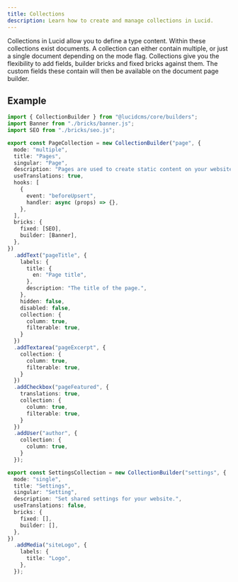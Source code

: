 ```yaml
---
title: Collections
description: Learn how to create and manage collections in Lucid.
---
```


Collections in Lucid allow you to define a type content. Within these collections exist documents. A collection can either contain multiple, or just a single document depending on the mode flag. Collections give you the flexibility to add fields, builder bricks and fixed bricks against them. The custom fields these contain will then be available on the document page builder.

## Example

```ts title="collections.ts"
import { CollectionBuilder } from "@lucidcms/core/builders";
import Banner from "./bricks/banner.js";
import SEO from "./bricks/seo.js";

export const PageCollection = new CollectionBuilder("page", {
  mode: "multiple",
  title: "Pages",
  singular: "Page",
  description: "Pages are used to create static content on your website.",
  useTranslations: true,
  hooks: [
    {
      event: "beforeUpsert",
      handler: async (props) => {},
    },
  ],
  bricks: {
    fixed: [SEO],
    builder: [Banner],
  },
})
  .addText("pageTitle", {
    labels: {
      title: {
        en: "Page title",
      },
      description: "The title of the page.",
    },
    hidden: false,
    disabled: false,
    collection: {
      column: true,
      filterable: true,
    }
  })
  .addTextarea("pageExcerpt", {
    collection: {
      column: true,
      filterable: true,
    }  
  })
  .addCheckbox("pageFeatured", {
    translations: true,
    collection: {
      column: true,
      filterable: true,
    }
  })
  .addUser("author", {
    collection: {
      column: true,
    } 
  });

export const SettingsCollection = new CollectionBuilder("settings", {
  mode: "single",
  title: "Settings",
  singular: "Setting",
  description: "Set shared settings for your website.",
  useTranslations: false,
  bricks: {
    fixed: [],
    builder: [],
  },
})
  .addMedia("siteLogo", {
    labels: {
      title: "Logo",
    },
  });
```
